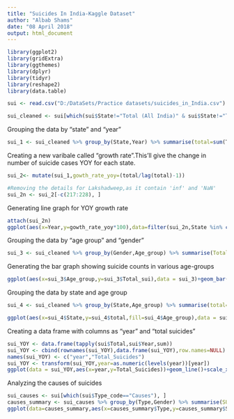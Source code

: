 ```yaml
---
title: "Suicides In India-Kaggle Dataset"
author: "Albab Shams"
date: "08 April 2018"
output: html_document
---
```


```r
library(ggplot2)
library(gridExtra)
library(ggthemes)
library(dplyr)
library(tidyr)
library(reshape2)
library(data.table)
```

```r
sui <- read.csv("D:/DataSets/Practice datasets/suicides_in_India.csv")

sui_cleaned <- sui[which(sui$State!="Total (All India)" & sui$State!="Total(Uts)" & sui$State!="Total (States)") & sui$Age_group!= "0-100+", ]
```

Grouping the data by "state" and "year"
```r
sui_1 <- sui_cleaned %>% group_by(State,Year) %>% summarise(total=sum(Total))
```

Creating a new varibale called "growth rate".This'll give the change in number of suicide cases YOY for each state.
```r
sui_2<- mutate(sui_1,gowth_rate_yoy=(total/lag(total)-1))

#Removing the details for Lakshadweep,as it contain 'inf' and 'NaN'
sui_2n <- sui_2[-c(217:228), ]
```
Generating line graph for YOY growth rate
```r
attach(sui_2n)
ggplot(aes(x=Year,y=gowth_rate_yoy*100),data=filter(sui_2n,State %in% c("Bihar","Kerala","West Bengal","Madhya Pradesh")))+geom_point(aes(color=State))+geom_line(aes(color=State))+scale_x_continuous(breaks = seq(2001,2012,1))+scale_y_continuous(breaks = seq(-50,100,20))+geom_hline(yintercept = 0,linetype=5)+ylab("YOY Growth(%)")
```

Grouping the data by "age group" and "gender"
```r
sui_3 <- sui_cleaned %>% group_by(Gender,Age_group) %>% summarise(Total_sui=sum(Total))
```
Generating the bar graph showing suicide counts in various age-groups

```r
ggplot(aes(x=sui_3$Age_group,y=sui_3$Total_sui),data = sui_3)+geom_bar(stat="identity",aes(fill=sui_3$Gender),position="dodge")+xlab("AGE_GROUPS")+ylab("No of Suicides")+ggtitle("Suicide by age_group")
```
Grouping the data by state and age group

```r
sui_4 <- sui_cleaned %>% group_by(State,Age_group) %>% summarise(total=sum(Total))
```
```r
ggplot(aes(x=sui_4$State,y=sui_4$total,fill=sui_4$Age_group),data = sui_4)+geom_bar(stat="identity",position = "dodge")+xlab("States")+ylab("Total suicides")+theme(axis.text.x = element_text(angle = -90,vjust=0,hjust=0))
```


Creating a data frame with columns as "year" and "total suicides"
```r
sui_YOY <- data.frame(tapply(sui$Total,sui$Year,sum))
sui_YOY <- cbind(rownames(sui_YOY),data.frame(sui_YOY),row.names=NULL)
names(sui_YOY) <- c("year","Total_Suicides")
sui_YOY <- transform(sui_YOY,year=as.numeric(levels(year))[year])
ggplot(data = sui_YOY,aes(x=year,y=Total_Suicides))+geom_line()+scale_x_continuous(breaks = seq(2001,2012,1))
```

Analyzing the causes of suicides
```r
sui_causes <- sui[which(sui$Type_code=="Causes"), ]
causes_summary <- sui_causes %>% group_by(Type,Gender) %>% summarise(SUM=sum(Total))
ggplot(data=causes_summary,aes(x=causes_summary$Type,y=causes_summary$SUM))+geom_bar(stat = "identity",aes(fill=causes_summary$Gender),position ="dodge")+theme(axis.text.x=element_text(angle =-90,vjust = 0,hjust=0))+ggtitle("Suicide Causes-by Gender")+theme(plot.title = element_text(hjust=.5,family="serif"))+xlab("Suicide Causes")+ylab("Suicide count")
```
